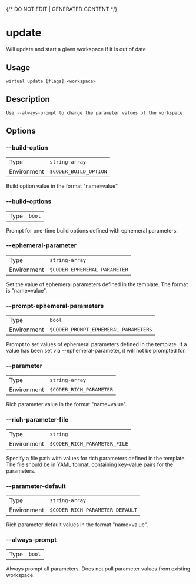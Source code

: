 {/* DO NOT EDIT | GENERATED CONTENT */}

# update

Will update and start a given workspace if it is out of date

## Usage

```console
wirtual update [flags] <workspace>
```

## Description

```console
Use --always-prompt to change the parameter values of the workspace.
```

## Options

### --build-option

|             |                                  |
| ----------- | -------------------------------- |
| Type        | <code>string-array</code>        |
| Environment | <code>$CODER_BUILD_OPTION</code> |

Build option value in the format "name=value".

### --build-options

|      |                   |
| ---- | ----------------- |
| Type | <code>bool</code> |

Prompt for one-time build options defined with ephemeral parameters.

### --ephemeral-parameter

|             |                                         |
| ----------- | --------------------------------------- |
| Type        | <code>string-array</code>               |
| Environment | <code>$CODER_EPHEMERAL_PARAMETER</code> |

Set the value of ephemeral parameters defined in the template. The format is "name=value".

### --prompt-ephemeral-parameters

|             |                                                 |
| ----------- | ----------------------------------------------- |
| Type        | <code>bool</code>                               |
| Environment | <code>$CODER_PROMPT_EPHEMERAL_PARAMETERS</code> |

Prompt to set values of ephemeral parameters defined in the template. If a value has been set via --ephemeral-parameter, it will not be prompted for.

### --parameter

|             |                                    |
| ----------- | ---------------------------------- |
| Type        | <code>string-array</code>          |
| Environment | <code>$CODER_RICH_PARAMETER</code> |

Rich parameter value in the format "name=value".

### --rich-parameter-file

|             |                                         |
| ----------- | --------------------------------------- |
| Type        | <code>string</code>                     |
| Environment | <code>$CODER_RICH_PARAMETER_FILE</code> |

Specify a file path with values for rich parameters defined in the template. The file should be in YAML format, containing key-value pairs for the parameters.

### --parameter-default

|             |                                            |
| ----------- | ------------------------------------------ |
| Type        | <code>string-array</code>                  |
| Environment | <code>$CODER_RICH_PARAMETER_DEFAULT</code> |

Rich parameter default values in the format "name=value".

### --always-prompt

|      |                   |
| ---- | ----------------- |
| Type | <code>bool</code> |

Always prompt all parameters. Does not pull parameter values from existing workspace.

